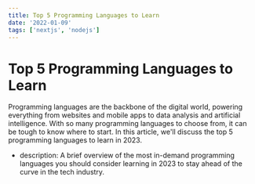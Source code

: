 ```yaml
---
title: Top 5 Programming Languages to Learn
date: '2022-01-09'
tags: ['nextjs', 'nodejs']
---
```


# Top 5 Programming Languages to Learn
<CustomImage src="https://raw.githubusercontent.com/Chukwuemekamusic/blogPosts/master/images/program/strategy.jpg" alt="main image" />

Programming languages are the backbone of the digital world, powering everything from websites and mobile apps to data analysis and artificial intelligence. With so many programming languages to choose from, it can be tough to know where to start. In this article, we'll discuss the top 5 programming languages to learn in 2023.

* description: A brief overview of the most in-demand programming languages you should consider learning in 2023 to stay ahead of the curve in the tech industry.